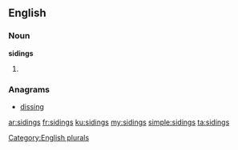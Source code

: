 ==English==

===Noun===
'''sidings'''

# {{plural of|[[siding]]}}

===Anagrams===
* [[dissing#English|dissing]]

[[Category:English plurals]]

[[ar:sidings]]
[[fr:sidings]]
[[ku:sidings]]
[[my:sidings]]
[[simple:sidings]]
[[ta:sidings]]